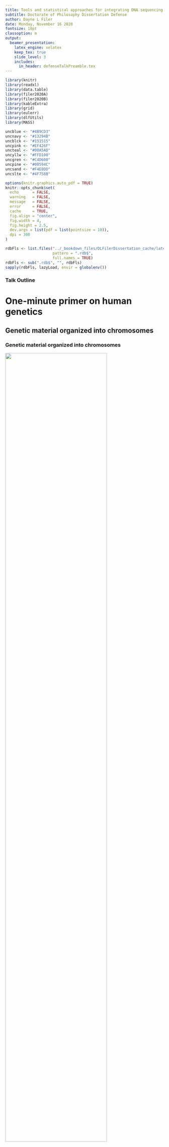 ```yaml
---
title: Tools and statistical approaches for integrating DNA sequencing into clinical care
subtitle: Doctorate of Philosophy Dissertation Defense
author: Dayne L Filer
date: Monday, November 16 2020
fontsize: 10pt
classoption: m
output:
  beamer_presentation:
    latex_engine: xelatex
    keep_tex: true
    slide_level: 3
    includes:
      in_header: defenseTalkPreamble.tex
---
```


```r
library(knitr)
library(readxl)
library(data.table)
library(filer2020A)
library(filer2020B)
library(kableExtra)
library(grid)
library(eulerr)
library(dlfUtils)
library(MASS)

uncblue <- "#4B9CD3"
uncnavy <- "#13294B"
uncblck <- "#151515"
uncpink <- "#EF426F"
uncteal <- "#00A5AD"
uncyllw <- "#FFD100"
uncgren <- "#C4D600"
uncpine <- "#00594C"
uncsand <- "#F4E8DD"
uncslte <- "#4F758B"
```


```r
options(knitr.graphics.auto_pdf = TRUE)
knitr::opts_chunk$set(
  echo      = FALSE,
  warning   = FALSE,
  message   = FALSE,
  error     = FALSE,
  cache     = TRUE,
  fig.align = "center",
  fig.width = 4,
  fig.height = 2.5,
  dev.args = list(pdf = list(pointsize = 10)),
  dpi = 300
)
```

```r
rdbFls <- list.files("../_bookdown_files/DLFilerDissertation_cache/latex/", 
                     pattern = ".rdb$",
                     full.names = TRUE)
rdbFls <- sub(".rdb$", "", rdbFls)
sapply(rdbFls, lazyLoad, envir = globalenv())
```

### Talk Outline 

\label{maintoc}
\tableofcontents

# One-minute primer on human genetics

## Genetic material organized into chromosomes

### Genetic material organized into chromosomes

\centering
![](images/karyotype.jpg){width=80%}

\vfill
\tiny
(Image taken from NHGRI)

## Central dogma of molecular biology

### Central dogma of molecular biology

\centering
![](images/geneToPheno.png)

\vfill
\tiny
(Image taken from Khan Academy)

### Central dogma of molecular biology

\centering
![](images/centralDogma.png)

\vfill
\tiny
(Image taken from Khan Academy)

### Central dogma of molecular biology

\centering
![](images/humanCell.png){width=50%}

\vfill
\tiny
(Image taken from Khan Academy)

# Copy number variation in exome sequencing

## Background and motivation

### What is a copy number variant?

\centering
![](images/cnvExamples.pdf)

### Motivation

\centering
![](images/truty.png)

\bigskip

> Our analysis identified 2844 intragenic CNVs in 384 clinically tested genes. CNVs were observed in 1.9% of the entire cohort but in a disproportionately high fraction (9.8%) of individuals with a clinically significant result.

### Motivation

\centering

```r
truty <- as.data.table(read_xlsx("/Users/dayne/papers/truty2019aa00.xlsx"))
setnames(truty, gsub(" ", "_", names(truty)))
tdat <- truty[ , .N, by = .(CNV_size, Variant_type)]
tdat[CNV_size == "Whole gene", CNV_size := "wholeGene"]
tdat[CNV_size == "partialExon", CNV_size := "partExon"]
setkey(tdat, CNV_size)
ordr <- c("wholeGene", "multiExon", "singleExon", "partExon", "promoter")
tdat <- tdat[J(ordr)]

par(mfrow = c(1, 2), mar = c(6, 3, 3, 1))
ordr <- c("wholeGene", "multiExon", "singleExon", "partExon", "promoter")
barplot(tdat[Variant_type == "DEL", N],
        names.arg = ordr,
        las = 2,
        axes = FALSE,
        ylim = c(0, 1000),
        col = c("gray", rep(uncblue, 3), "gray"),
        border = NA)
axis(side = 2)
mtext(side = 3, line = 1.5, "Deletions", col = uncblue, font = 2)
barplot(tdat[Variant_type == "DUP", N],
        names.arg = ordr,
        las = 2,
        axes = FALSE,
        ylim = c(0, 1000),
        col = c("gray", rep(uncnavy, 3), "gray"),
        border = NA)
axis(side = 2)
mtext(side = 3, line = 1.5, "Duplications", col = uncnavy, font = 2)
```

### The current state-of-the-art: ExomeDepth

\centering
![](images/exomeDepth.png)
\raggedright

* ExomeDepth builds a comparative model based on the beta-binomial distribution

* Begins by finding highly-correlated samples to build a control vector

* Defaults to an expected CNV size of 50kb -- it does not perform well for small (exon level) variation

## Better capturing the exome

### Exome capture

\centering
![](images/captureBubble.pdf)

### Exon-to-exon capture variation

```r
data(subjectCounts)
exonCts <- subjectCounts[ , `IDT-IC;NCG_00169`]
exonCts <- pmin(exonCts, quantile(exonCts, 0.99, na.rm = TRUE))
par(mar = c(4, 1, 1, 1))
hist(exonCts, breaks = 50, col = uncblue, 
     border = NA, ann = FALSE, axes = FALSE)
title(xlab = "Counts per exon")
axis(side = 1)
```

### Can we better capture exomes?

\centering
![](images/multiCapture.pdf)

### Can we better capture exomes?

\centering

```r
kable(poolTbl[ , .(pool, capture, N, medExon, medTotal, rsdTotal)], 
      row.names = FALSE, 
      format.args = list(big.mark = ",", scientific = FALSE),
      booktabs = TRUE,
      escape = FALSE)
```

### Can we better capture exomes?

```r
pltAlpha0(a0tbl, mcCol = uncblue, icCol = uncnavy)
```

### Can we better capture exomes?

```r
aglPools <- c(sprintf("randNCG_%d", 1:5), "Pool1", "Pool2", "WGS", "SMA1", "SMA2")
with(mnvr[pool %in% aglPools], {
  pltMnVrCont(dat = as.data.table(as.list(environment())),
              grpVec = factor(pool, levels = aglPools),
              colVec = c(rep(uncnavy, 5), rep(uncblue, 5)),
              lgnd = FALSE)
})
```

### Can we better capture exomes?

```r
idtPools <- c("IDT-MC", "IDT-IC", "IDT-RR")
with(mnvr[pool %in% idtPools], {
  pltMnVrCont(dat = as.data.table(as.list(environment())),
              grpVec = factor(pool, levels = idtPools),
              colVec = c(uncblue, uncnavy, uncblue),
              lgnd = FALSE)
})
```

### Can we better capture exomes?

```r
pltSubjectStatByPool("medIntMolCount", ylab = "Median count per exon")
```

### Can we better capture exomes?

```r
pltSubjectStatByPool("nSelected", ylab = "Number of controls selected")
```

### Can we better capture exomes?

```r
pltSubjectStatByPool("propSelected", ylab = "Proportion of controls selected")
```

### Can we better capture exomes?

```r
pltSubjectStatByPool("overallPhi", ylab = "Overdispersion (phi)")
```

### Can we better capture exomes?

\bigskip
\centering\Huge\textcolor{uncnavy}{Yes!}

\bigskip
\raggedright\normalsize

#### We recommend

1. Multiplexing roughly 16 samples prior to exome capture

2. Checking for library balance prior to exome capture (from our limited data, we suggest RSD 30%)

## Novel copy number variant algorithm

### Can we better analyze exomes?

#### mcCNV algorithm

\medskip

1. Assumes multiplexed capture
2. Models observed counts using the negative binomial model
3. Uses a shrinkage estimator for the dispersion

\medskip

\hfill ![](images/mcCNV.png){width=30%}

### Can we better analyze exomes?

```r
pltStatCompare(xRes = procSimRes$ExomeDepthDefault, yRes = procSimRes$mcCNV,
               stat = "mcc", xlab = "ExomeDepth (default)", ylab = "mcCNV")
pltStatCompare(xRes = procSimRes$ExomeDepthBest, yRes = procSimRes$mcCNV,
               stat = "mcc", xlab = "ExomeDepth (correct)", ylab = "mcCNV")
```

### Can we better analyze exomes?

```r
pltStatCompare(xRes = procSimRes$ExomeDepthDefault, yRes = procSimRes$mcCNV,
               stat = "tpr", xlab = "ExomeDepth (default)", ylab = "mcCNV")
pltStatCompare(xRes = procSimRes$ExomeDepthBest, yRes = procSimRes$mcCNV,
               stat = "tpr", xlab = "ExomeDepth (correct)", ylab = "mcCNV")
```

### Can we better analyze exomes?

```r
pltStatCompare(xRes = procSimRes$ExomeDepthDefault, yRes = procSimRes$mcCNV,
               stat = "fdr", xlab = "ExomeDepth (default)", ylab = "mcCNV")
pltStatCompare(xRes = procSimRes$ExomeDepthBest, yRes = procSimRes$mcCNV,
               stat = "fdr", xlab = "ExomeDepth (correct)", ylab = "mcCNV")
```

### Can we better analyze exomes?

\centering
![](images/trost.png)
\raggedright

* Combines calls from two algorithms: ERDS and CNVnator

* Excludes repetitive and low-complexity regions (RCLRs)

* Followed their recommendations, and removed all exons overlapping their defined RLCRs

### Can we better analyze exomes?

\scriptsize

```r
kable(wgsCallBySbj,
      col.names = c("subject", rep(c("MC", "ED", "WG"), 3)),
      row.names = FALSE, 
      format.args = list(big.mark = ",", scientific = FALSE),
      booktabs = TRUE,
      linesep = "") %>%
  kable_classic() %>%
  add_header_above(c(" " = 1, "Total" = 3, "Duplications" = 3, "Deletions" = 3))
```

### Can we better analyze exomes?

\scriptsize

```r
predMetrics[ , typ := rep(c("ALL", "DUP", "DEL"), each = 4)]
predMetrics[ , set := ifelse(grepl("Sub", PredSet), "Sub", "Total")]
predMetrics[ , alg := ifelse(grepl("mc", PredSet), "MC", "ED")]
setcolorder(predMetrics, c("typ", "set", "alg"))
kable(predMetrics[ , .(typ, set, alg, MCC, TPR, FDR, PPV)],
      col.names = c(rep("", 3), "MCC", "TPR", "FDR", "PPV"),
      row.names = FALSE, 
      format.args = list(big.mark = ",", scientific = FALSE),
      booktabs = TRUE,
      linesep = "") %>%
  kable_classic() %>%
  collapse_rows(columns = 1:2, valign = "middle", latex_hline = "major") %>%
  row_spec(predMetrics[ , which(set == "Sub")], background = "gray85") %>%
  column_spec(1, background = "uncgray")
```

### Can we better analyze exomes?

```r
vennCol <- sapply(c(uncblue, uncnavy, "gray80"), col2alpha)
eulerr_options(fills = list(fill = vennCol), quantities = list(cex = 0.5))
plot(ctsSubDup, quantities = TRUE, labels = FALSE, main = "")
grid.text("DUPLICATIONS", x = 0.5, y = 0.9)
plot(ctsSubDel, quantities = TRUE, labels = FALSE, main = "")
grid.text("DELETIONS", x = 0.5, y = 0.9)
```

```r
par(mar = rep(0, 4))
plot.new()
legend("center", legend = c("MC", "ED", "WG"), 
       fill = vennCol, horiz = TRUE, bty = "n")
```

### Can we better analyze exomes?

\bigskip
\centering\Huge\textcolor{uncnavy}{Possibly...}

\bigskip
\raggedright\normalsize

* Found comparable performance overall to ExomeDepth

* However! We do not require prior information

\hfill ![](images/mcCNV.png){width=30%}

# Detecting fetal variation from cell-free DNA

## Background

### Cell-free DNA used for fetal genetic testing

\centering ![](images/lo.png)

\raggedright
#### Noninvasive testing can now detect:

* aneuploidy and large chromosomal deletions (>5Mb)

* autosomal dominant single-gene disorders

* autosomal recessive single-gene disorders using relative haplotype dosing (RHDO)

### Motivation

\centering

***No one has demonstrated accurate fetal genotyping from cell-free DNA without additional parental sequencing***

\bigskip\bigskip\raggedright

Fetal genotyping using only cell-free DNA would 

1. enable population-level screening for Mendelian disorders, allowing immediate neonatal management;

2. provide more targets for developing *in utero* therapies. 

### The two estimation problems

![](images/cellFreeDiagram.pdf)

### Estimating fetal fraction

Represent maternal and fetal genotype pairs with capital and lowercase letters, where 'A' and 'B' represent the major and minor alleles (e.g. 'AAab' represents the fetus uniquely heterozygous for the minor allele). Define the fetal fraction and PMAR as the random variables $F$ and $M$.

\begin{align}
\text{E}[M \rvert G = \text{AAab}, F = f] &= \frac{f}{2} \\
\text{E}[M \rvert G = \text{ABaa}, F = f] &= \frac{1 - f}{2} \\
\text{E}[M \rvert G = \text{ABab}, F = f] &= \frac{1}{2} \\
\text{E}[M \rvert G = \text{ABbb}, F = f] &= \frac{1 + f}{2} \\
\text{E}[M \rvert G = \text{BBab}, F = f] &= 1 - \frac{f}{2} 
\end{align}

### Estimating fetal fraction

```r
par(mar = rep(0, 4))
plot.new()
legend(x = grconvertX(0.5, from = "nfc"),
       y = grconvertY(0.5, from = "nfc"),
       legend = GenoMeta$name,
       horiz = TRUE,
       lwd = 4,
       col = GenoMeta$color,
       xjust = 0.5,
       yjust = 0.5,
       xpd = NA,
       bty = "n")
```

```r
pltExpMAF(250)
```

\centering ![](defense_files/figure-beamer/genoLgnd-1.pdf)

## Novel maternal-fetal genotyping algorithm

### Novel maternal-fetal genotyping algorithm

* Perform empirical Bayes EM routine to identify unique fetal heterozygosity

* Estimate fetal fraction as the median across all sites with fetal heterozygosity

* Estimate maternal-fetal genotypes as the maximal-likelihood given the fetal fraction estimate

## Shortcomings of noninvasive exome sequencing

### Applying genotyping algorithm to cell-free exome sequencing

\scriptsize

\begin{table}
\centering
\begin{tabular}[t]{ll>{\raggedright\arraybackslash}p{8em}>{\raggedright\arraybackslash}p{8em}rrrr}
\toprule
  & GA & Clinical findings & Genetic diagnosis & FF & Dep & \%Dup & \%Filt\\
\midrule
1 & 32w2d & 5 prior pregnancies affected with X-linked recessive Menke's syndrome & Menke's syndrome; del. ATP7A exon 1 & 0.117 & 241 & 42.80 & 21.96\\
2 & 24w5d & Fetal sonogram at 21w5d showed femoral bowing with shortened length (\textless3\% for GA) bilaterally & Osteogenesis imperfecta type VIII; P3H1 c.1120G\textgreater T (rs140468248) & 0.122 & 152 & 33.32 & 22.09\\
3 & 34w0d & Fetal sonogram at 19w0d showed bilateral club foot with bilateral upper limb arthrogryposis & None, to date, despite exome and genome sequencing of newborn & 0.169 & 330 & 53.67 & 32.65\\
\bottomrule
\end{tabular}
\end{table}

### Applying genotyping algorithm to cell-free exome sequencing

```r
with(gt[use & smp == "S1"], cfPltFreqHist(alt, udep, gtCall, ff = ff[1]))
title(ylab = "Case 1", line = 1)
```

\centering ![](defense_files/figure-beamer/genoLgnd-1.pdf)

### Applying genotyping algorithm to cell-free exome sequencing

```r
data(rs140468248)
data(GenoMeta)
with(gt[use & smp == "S2"], cfPltFreqHist(alt, udep, gtCall, ff = ff[1]))
oiCall <- gt[varid == rs140468248, gtCall]
oiPmar <- gt[varid == rs140468248, alt/(ref + alt)]
abline(v = oiPmar, col = GenoMeta$color[GenoMeta$name == oiCall])
text(x = oiPmar,
     y = grconvertY(0.75, "nfc"),
     "rs140468248",
     srt = 90,
     adj = c(0.5, 1.5),
     col = GenoMeta$color[GenoMeta$name == oiCall])
title(ylab = "Case 2", line = 1)
```

\centering ![](defense_files/figure-beamer/genoLgnd-1.pdf)

### Applying genotyping algorithm to cell-free exome sequencing

```r
with(gt[use & smp == "FES-0034-4"], cfPltFreqHist(alt, udep, gtCall, ff = ff[1]))
title(ylab = "Case 3", line = 1)
```

\centering ![](defense_files/figure-beamer/genoLgnd-1.pdf)

### Applying genotyping algorithm to cell-free exome sequencing

* In Case 3, we also have individual exome sequencing for the mother, father, and fetus

* Overall, we found a 50.91% genotyping accuracy

\bigskip

```r
kable(c3FetByCf[ , .(" " = "Fetal", " " = fet, `0/0`, `0/1`, `1/1`)], 
      row.names = FALSE,
      format.args = list(big.mark = ",", scientific = FALSE),
      booktabs = TRUE) %>%
  kable_classic() %>%
  collapse_rows(columns = 1, valign = "middle") %>%
  add_header_above(c(" " = 2, "Cell-free" = 3))
```

### Explaining the poor performance

```r
pltExpMAF(500)
```

### Explaining the poor performance

```r
pltMissclass()
```

### Does fragment length matter?

\centering ![](images/chan.png)

\bigskip

\centering ![](images/rabinowitz.png)

### Does fragment length matter?

```r
## Calculate density and ECDF for fragment read lengths
matDen <- density(c3MatFetReads[source == "maternal", isize])
fetDen <- density(c3MatFetReads[source == "fetal",    isize])
matCdf <- ecdf(c3MatFetReads[source == "maternal", isize])
fetCdf <- ecdf(c3MatFetReads[source == "fetal",    isize])

## Generate plots
par(mfrow = c(1, 2), oma = c(3, 0, 0, 0))
par(mar = c(4, 2, 1, 1))
plot.new()
plot.window(xlim = range(c(matDen$x, fetDen$x)), range(c(matDen$y, fetDen$y)))
lines(matDen, col = uncnavy, lwd = 2)
lines(fetDen, col = uncblue, lwd =2)
axis(side = 1)
title(xlab = "Fragment length")
title(ylab = "Density", line = 1)
par(mar = c(4, 4, 1, 1))
plot.new()
xv <- seq(50, 300, 1)
plot.window(xlim = range(xv), ylim = 0:1)
points(x = xv, y = matCdf(xv), col = uncnavy, lwd = 2, type = "l")
points(x = xv, y = fetCdf(xv), col = uncblue, lwd = 2, type = "l")
axis(side = 1)
axis(side = 2)
title(xlab = "Fragment length (insert size)",
      ylab = "Cumulative distribution")
legend(x = grconvertX(0.5, from = "ndc"),
       y = line2user(2, side = 1, outer = TRUE),
       legend = c("Maternal", "Fetal"),
       horiz = TRUE,
       lwd = 2,
       col = c(uncnavy, uncblue),
       xjust = 0.5,
       yjust = 0.5,
       xpd = NA,
       bty = "n")
```

### Does fragment length matter?

```r
gt[ , pmar := alt/(alt + ref)]
gt[ , sratio := sdep/adep]
pltSratioByPmar <- function(smpNm) {
  par(mar = c(4, 4, 2, 1))
  with(gt[gtCall == "AAab" & smp == smpNm], {
    plot(pmar ~ sratio,
         xlab = "Proportion < 140 bp",
         ylab = "PMAR",
         pch = 16,
         cex = 0.5,
         col = col2alpha('darkgray'),
         bty = "n")
  })
  with(gt[gtCall == "AAab" & smp == smpNm], {
    contour(kde2d(x = sratio, y = pmar, n = 500),
            nlevels = 25,
            add = TRUE,
            drawlabels = FALSE,
            col = uncnavy)
  })
}
pltSratioByPmar("S1")
title(main = "Case 1", line = 1)
pltSratioByPmar("S2")
title(main = "Case 2", line = 1)
pltSratioByPmar("FES-0034-4")
title(main = "Case 3", line = 1)
```

\bigskip

* Rabinowitz et al. found the difference in accuracy varied from -0.25% to 1.89% when using versus not using fragment length in their exome analyses.

* Correcting for fragment length will not overcome the bounds of the binomial distribution

### Summary

* Noninvasive exome sequencing would require cost-prohibitive sequencing depths

* Despite suggestions by others, simply correcting for fragment length will not facilitate noninvasive genome/exome sequencing in the clinic

* We recommend a more targeted approach

## Acknowledgments {-}

\begin{minipage}[t]{0.49\linewidth}
\begin{itemize}\scriptsize
  \item Kirk Wilhelmsen
  \begin{itemize}\scriptsize
    \item Fenshen Kuo
    \item Chris Bizon
    \item Jeff Tilson
    \item Darius Bost
    \item Kimberly Robasky
    \item Phil Owen
  \end{itemize}
  \item Thesis Committee
  \begin{itemize}\scriptsize
    \item Bradford Powell (Chair)
    \item Stan Ahalt
    \item Yun Li
    \item Neeta Vora
  \end{itemize}
  \item Jonathan Berg
  \begin{itemize}\scriptsize
    \item Christian Tilley
    \item Alicia Brandt
  \end{itemize}
\end{itemize}
\end{minipage}
\begin{minipage}[t]{0.49\linewidth}
\begin{itemize}\scriptsize
  \item UNC Genetics/BCB
  \begin{itemize}\scriptsize
    \item Will Valdar
    \item Tim Elston
    \item Jonathan Cornett
    \item Cara Marlow
    \item Fernando Pardo-Manuel de Villena
  \end{itemize}
  \item MD/PhD Program
  \begin{itemize}\scriptsize
    \item Toni Darville
    \item Mohanish Deshmuk
    \item Alison Reagan
    \item Carol Herrion
    \item Amber Brosius
  \end{itemize}
\end{itemize}
\end{minipage}

\bigskip

\centering
\includegraphics[height=4em]{images/renci-logo_grey.pdf}
\hspace{2ex}
\includegraphics[height=3em]{images/SOM_gray.pdf}

\appendix 

# Appendix {-}

### Appendix

\label{apptoc}

\tableofcontents

## Produce simulated exomes

\medskip

We use an alternate definition of copy state, such that 1 represents the normal diploid state.
Let $N$ represent the total number of molecules (read pairs) and $e_j \in \mathbb{E}$ represent the  probability of capturing target $j$, then for each subject, $i$:

1. Randomly select $s_{ij} \in \mathbb{S}_i$ from $S = \{0.0, 0.5, 1, 1.5, 2\}$ as the copy number at target $j$

2. Adjust the subject-specific capture probabilities by the copy number, $\mathbb{E}_i = \frac{\mathbb{E} \odot \mathbb{S}_{i}}{\sum_j \mathbb{E} \odot \mathbb{S}_{i}}$

3. Draw $N$ times from $\text{Multinomial}(\mathbb{E}_i)$, giving the molecule counts at each target $j$ for sample $i$, $c_{ij} \in \mathbb{C}_i$

## mcCNV algorithm

The mcCNV algorithm adjusts the sSEQ probability model by adding a multiplier for the copy state:
$$
  C_{ij} \sim \mathcal{NB}(f_is_{ij}\hat\mu_j, \tilde\phi_j/f_i)
$$
where the random variable $C_{ij}$ represents observed molecule counts for subject $i$ at target $j$, $f_i$ is the size factor for subject $i$, $s_{ij}$ is the copy state, $\mu_j$ is the expected mean under the diploid state at target $j$, and $\tilde\phi_j$ is the shrunken phi at target $j$.
We observe $c_{ij}$ and wish to estimate $s_{ij}$, $\hat{s}_{ij}$.

### mcCNV algorithm

Initialize by setting $\hat{s}_{ij} = 1$ for all $i,j$. Then,

1. Adjust the observed values for the estimated copy-state,
  $$
  c_{ij}^{\prime} = \frac{c_{ij}}{\hat{s}_{ij}}.
  $$

2. Subset $c_{ij}^{\prime}$ such that $c_{ij}^{\prime} > 10, ~ \hat{s}_{ij} > 0$

3. Calculate the size-factor for each subject
  $$
  f_i = \text{median}\left(\frac{c_{ij}^{\prime}}{g_j}\right),
  $$
  where $g_j$ is the geometric mean at each exon.

4. Use method of moments to calculate the expected dispersion
  $$
  \hat\phi_j = \max\left(0, \frac{\hat\sigma_j^2 - \hat{\mu}_j}{\hat{\mu}_j^2}\right)
  $$
  where $\hat{\mu}_j$ and $\hat{\sigma}_j^2$ are the sample mean and variance of $c_{ij}^{\prime}/f_i$.

### mcCNV algorithm

5. Let $J$ represent the number of targets. Shrink the phi values to
  $$
  \tilde\phi_j = (1 - \delta)\hat\phi_j + \delta\hat{\xi}
  $$
  such that
  $$
  \delta = \frac{\sum\limits_j\left(\hat\phi_j - \frac{1}{n_j}\sum\limits_j \hat\phi_j\right)^2/(J - 1)}
  {\sum\limits_j\left(\hat\phi_j - \hat{\xi}\right)^2/(n_j - 2)}
  $$
  and
  $$
  \hat{\xi} = \mathop{\text{argmin}}\limits_{\xi}\left\{
  \frac{d}{d\xi}\frac{1}{\sum\limits_j \left(\hat\phi_j - \xi\right)^2}
  \right\}.
  $$

### mcCNV algorithm

6. Update $\hat{s}_{ij}$,
  $$
  \mathop{\text{argmax}}\limits_{s \in S}\left\{
  \mathcal{L}(s \rvert c_{ij},f_i,\hat\mu_j,\tilde\phi_j)
  \right\}
  $$
  where $S = \{0.001, 0.5, 1, 1.5, 2\}$.

7. Repeat until the number of changed states falls below a threshold or a maximum number of iterations is reached.

8. After convergence, calculate p-values for the diploid state, $\pi_{ij} = \text{Pr}(s_{ij} = 1)$.

9. Adjust p-values using the Benjamini–Hochberg procedure and filter to a final call-set such that adjusted p-values fall below some threshold, $\alpha$.


## Venn diagrams with all samples

```r
eulerr_options(fills = list(fill = vennCol), quantities = list(cex = 0.5))
plot(ctsAllDup, quantities = TRUE, labels = FALSE, main = "")
grid.text("DUPLICATIONS", x = 0.5, y = 0.9)
plot(ctsAllDel, quantities = TRUE, labels = FALSE, main = "")
grid.text("DELETIONS", x = 0.5, y = 0.9)
```

\centering ![](defense_files/figure-beamer/vennLgnd-1.pdf)

## Aglient capture versus IDT capture

```r
with(mnvr[pool %in% c("WGS", "IDT-RR")], {
  pltMnVrCont(dat = as.data.table(as.list(environment())),
              grpVec = factor(pool, levels = c("WGS", "IDT-RR")),
              colVec = c("darkblue", "darkorange"))
})
```

## Maternal-fetal genotyping algorithm

Represent maternal and fetal genotype pairs, given by the random variable $G$, with capital and lowercase letters, where 'A' and 'B' represent the major and minor alleles (e.g. 'AAab' represents the fetus uniquely heterozygous for the minor allele).

Let $X,Y$ be random variables for major and minor allele read counts.
Define the fetal fraction and PMAR as the random variables $F$ and $M$.

We employ an empirical Bayesian expectation-maximization algorithm to identify loci with unique fetal heterozygosity, i.e. $g \in \{\text{AAab}, \text{BBab}\}$.
We pick reasonable starting values for the fetal fraction, $F = f$, and the average minor allele frequency, then iteratively update the expected allele distribution and expected PMAR values until some convergence:

### Maternal-fetal genotyping algorithm

1. Initialize the genotype probabilities, $p_g^* = \text{Pr}\{G = g\}$, and the expected PMAR, $m_g^* = m_g$, based on reasonable estimates for the average minor allele frequency and fetal fraction

2. Update $\hat{\mathbb{G}}$:
  $$
    \hat{g}_i = \mathop{\text{argmax}}\limits_{g \in G}\left\{p_g^*\mathcal{L}(g \rvert m_g^*,x_i,y_i)\right\}, Y_{i} \sim \text{Bin}(x_i + y_i, m_g^*) 
  $$

3. Update the genotype probabilities:
  $$
    p_g^* = \frac{\sum_i \text{I}(\hat{g} = g) + N\text{Pr}\{G = g\} - 1}{\sum_g\left\{\sum_i \text{I}(\hat{g} = g) + N\text{Pr}\{G = g\} - 2\right\}}
  $$
  where $N$ is the weight given to the initial estimate of the genotype probability, $\text{Pr}\{G = g\}$.

### Maternal-fetal genotyping algorithm

4. Update the expected PMAR:
  $$
    m_g^* = \frac{\sum_i y_i\text{I}(\hat{g} = g) + Nm_g - 1}{\sum_i(x_i + y_i)\text{I}(\hat{g} = g) + N - 2} 
  $$
  where $N$ is the weight given to the initial estimate of the PMAR, $m_g$.

5.  Continue updating $\hat{\mathbb{G}}$ , $p_g^*$, and $m_g^*$ until $\hat{\mathbb{G}}$ converges.

6.  For all loci $j$, such that $\hat{g} \in \{\text{AAab}, \text{BBab}\}$, calculate $\hat{f}_j$:
  $$
    \hat{f}_j =
      \begin{cases}
        \displaystyle\frac{2y_j}{x_j + y_j}, & \hat{g} = AAab \\[15pt]
        2 - \displaystyle\frac{2y_j}{x_j + y_j}, & \hat{g} = BBab
      \end{cases} 
  $$
  
### Maternal-fetal genotyping algorithm

7.  Let
  $$
    \hat{f} = \text{median}\left(\hat{f}_j\right)
  $$

8. Calculate the expected PMAR using the fetal fraction estimate,
  $$
    m_g = \text{E}[M|\hat{f},g]
  $$

9. Finally, for all loci, $i$, estimate $\hat{g}_i \in \hat{\mathbb{G}}$,
  $$
  \hat{g}_i = \mathop{\text{argmax}}\limits_{g \in G}\left\{\mathcal{L}(g \rvert m_g,x_i,y_i)\right\}, Y_{i} \sim \text{Bin}(x_i + y_i, m_g)
  $$


## All case 3 calls

```r
makeCallTbl <- function(tbl) {
  kable(tbl, 
        row.names = FALSE,
        format.args = list(big.mark = ",", scientific = FALSE),
        booktabs = TRUE,
        linesep = "") %>%
    kable_classic() %>%
    collapse_rows(columns = 1:2, valign = "middle", latex_hline = "major") %>%
    row_spec(tbl[ , which(Fet == "0/1")], background = "gray85") %>%
    column_spec(1, background = "uncgray")
}
```

\begin{minipage}{0.49\linewidth}
```r
makeCallTbl(c3Calls[mat %in% c("0/0", "1/1"),
                    .(Mat = mat, Fet = fet, Cff = cff, N)])
```
\end{minipage}
\begin{minipage}{0.49\linewidth}
```r
makeCallTbl(c3Calls[mat == "0/1", .(Mat = mat, Fet = fet, Cff = cff, N)])
```
\end{minipage}
